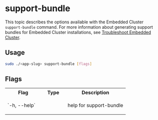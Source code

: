 # support-bundle

This topic describes the options available with the Embedded Cluster `support-bundle` command. For more information about generating support bundles for Embedded Cluster installations, see [Troubleshoot Embedded Cluster](/vendor/embedded-troubleshooting).

## Usage

```bash
sudo ./<app-slug> support-bundle [flags]
```

## Flags

<table>
  <tr>
    <th width="30%">Flag</th>
    <th width="20%">Type</th>
    <th width="50%">Description</th>
  </tr>
  <tr>
     <td>`-h, --help`</td>
     <td></td>
     <td>
        <p>help for support-bundle</p>
     </td>
  </tr>
</table>

